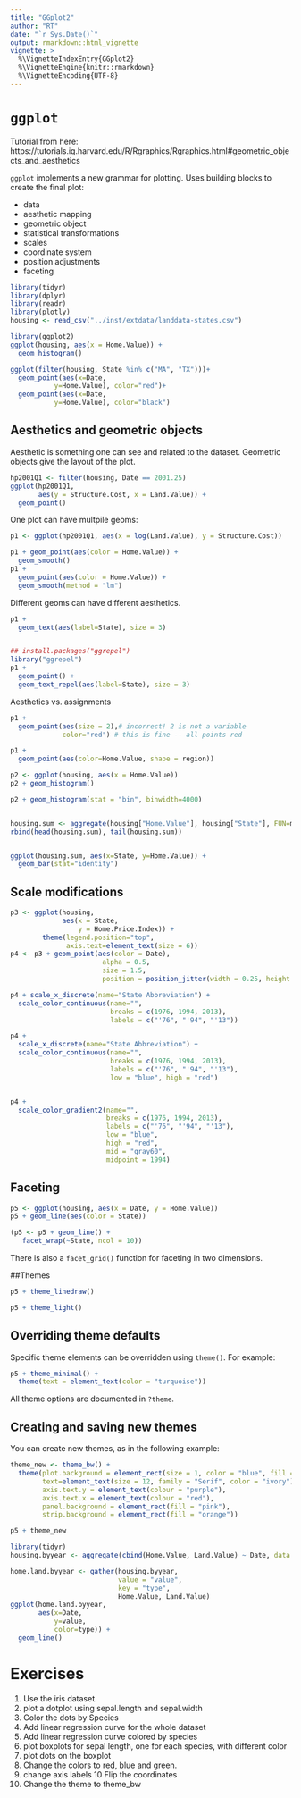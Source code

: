 ```yaml
---
title: "GGplot2"
author: "RT"
date: "`r Sys.Date()`"
output: rmarkdown::html_vignette
vignette: >
  %\VignetteIndexEntry{GGplot2}
  %\VignetteEngine{knitr::rmarkdown}
  %\VignetteEncoding{UTF-8}
---
```


# `ggplot`

Tutorial from here:
https://tutorials.iq.harvard.edu/R/Rgraphics/Rgraphics.html#geometric_objects_and_aesthetics



`ggplot` implements a new grammar for plotting. Uses building blocks to create the final plot:

- data
- aesthetic mapping
- geometric object
- statistical transformations
- scales
- coordinate system
- position adjustments
- faceting

```r
library(tidyr)
library(dplyr)
library(readr)
library(plotly)
housing <- read_csv("../inst/extdata/landdata-states.csv")


```

```r

library(ggplot2)
ggplot(housing, aes(x = Home.Value)) +
  geom_histogram()

ggplot(filter(housing, State %in% c("MA", "TX")))+
  geom_point(aes(x=Date,
           y=Home.Value), color="red")+
  geom_point(aes(x=Date,
           y=Home.Value), color="black")


```

## Aesthetics and geometric objects

Aesthetic is something one can see and related to the dataset. Geometric objects give the layout of the plot. 

```r

hp2001Q1 <- filter(housing, Date == 2001.25) 
ggplot(hp2001Q1,
       aes(y = Structure.Cost, x = Land.Value)) +
  geom_point()


```

One plot can have multpile geoms:

```r
p1 <- ggplot(hp2001Q1, aes(x = log(Land.Value), y = Structure.Cost))

p1 + geom_point(aes(color = Home.Value)) +
  geom_smooth()
p1 +
  geom_point(aes(color = Home.Value)) +
  geom_smooth(method = "lm")


```

Different geoms can have different aesthetics.

```r
p1 + 
  geom_text(aes(label=State), size = 3)


## install.packages("ggrepel") 
library("ggrepel")
p1 + 
  geom_point() + 
  geom_text_repel(aes(label=State), size = 3)

```
Aesthetics vs. assignments

```r
p1 +
  geom_point(aes(size = 2),# incorrect! 2 is not a variable
             color="red") # this is fine -- all points red


```

```r
p1 +
  geom_point(aes(color=Home.Value, shape = region))

```

```r
p2 <- ggplot(housing, aes(x = Home.Value))
p2 + geom_histogram()

p2 + geom_histogram(stat = "bin", binwidth=4000)


housing.sum <- aggregate(housing["Home.Value"], housing["State"], FUN=mean)
rbind(head(housing.sum), tail(housing.sum))


ggplot(housing.sum, aes(x=State, y=Home.Value)) + 
  geom_bar(stat="identity")

```

## Scale modifications

```r
p3 <- ggplot(housing,
             aes(x = State,
                 y = Home.Price.Index)) + 
        theme(legend.position="top",
              axis.text=element_text(size = 6))
p4 <- p3 + geom_point(aes(color = Date),
                       alpha = 0.5,
                       size = 1.5,
                       position = position_jitter(width = 0.25, height = 0))
```

```r
p4 + scale_x_discrete(name="State Abbreviation") +
  scale_color_continuous(name="",
                         breaks = c(1976, 1994, 2013),
                         labels = c("'76", "'94", "'13"))

p4 +
  scale_x_discrete(name="State Abbreviation") +
  scale_color_continuous(name="",
                         breaks = c(1976, 1994, 2013),
                         labels = c("'76", "'94", "'13"),
                         low = "blue", high = "red")


p4 +
  scale_color_gradient2(name="",
                        breaks = c(1976, 1994, 2013),
                        labels = c("'76", "'94", "'13"),
                        low = "blue",
                        high = "red",
                        mid = "gray60",
                        midpoint = 1994)


```

## Faceting

```r
p5 <- ggplot(housing, aes(x = Date, y = Home.Value))
p5 + geom_line(aes(color = State))  
```


```r
(p5 <- p5 + geom_line() +
   facet_wrap(~State, ncol = 10))
```

There is also a `facet_grid()` function for faceting in two dimensions.

##Themes

```r
p5 + theme_linedraw()
```


```r
p5 + theme_light()
```


## Overriding theme defaults

Specific theme elements can be overridden using `theme()`. For example:

```r
p5 + theme_minimal() +
  theme(text = element_text(color = "turquoise"))
```


All theme options are documented in `?theme`.

## Creating and saving new themes

You can create new themes, as in the following example:

```r
theme_new <- theme_bw() +
  theme(plot.background = element_rect(size = 1, color = "blue", fill = "black"),
        text=element_text(size = 12, family = "Serif", color = "ivory"),
        axis.text.y = element_text(colour = "purple"),
        axis.text.x = element_text(colour = "red"),
        panel.background = element_rect(fill = "pink"),
        strip.background = element_rect(fill = "orange"))

p5 + theme_new

```

```r
library(tidyr)
housing.byyear <- aggregate(cbind(Home.Value, Land.Value) ~ Date, data = housing, mean)

home.land.byyear <- gather(housing.byyear,
                           value = "value",
                           key = "type",
                           Home.Value, Land.Value)
ggplot(home.land.byyear,
       aes(x=Date,
           y=value,
           color=type)) +
  geom_line()
```

# Exercises

1. Use the iris dataset.
2. plot a dotplot using sepal.length and sepal.width
3. Color the dots by Species
4. Add linear regression curve for the whole dataset
5. Add linear regression curve colored by species
6. plot boxplots for sepal length, one for each species, with different color
7. plot dots on the boxplot
8. Change the colors to red, blue and green.
9. change axis labels
10 Flip the coordinates
11. Change the theme to theme_bw
```r


```


